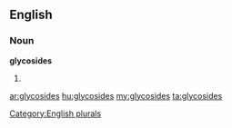 ==English==

===Noun===
'''glycosides'''

# {{plural of|[[glycoside]]}}

[[Category:English plurals]]

[[ar:glycosides]]
[[hu:glycosides]]
[[my:glycosides]]
[[ta:glycosides]]